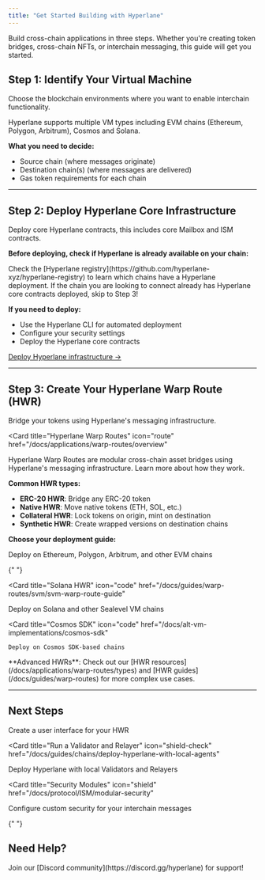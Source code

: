```yaml
---
title: "Get Started Building with Hyperlane"
---
```


Build cross-chain applications in three steps. Whether you're creating token bridges, cross-chain NFTs, or interchain messaging, this guide will get you started.

## Step 1: Identify Your Virtual Machine

Choose the blockchain environments where you want to enable interchain functionality.

<Card title="Supported Virtual Machines" icon="server">
  Hyperlane supports multiple VM types including EVM chains (Ethereum, Polygon,
  Arbitrum), Cosmos and Solana.
</Card>

**What you need to decide:**

- Source chain (where messages originate)
- Destination chain(s) (where messages are delivered)
- Gas token requirements for each chain

---

## Step 2: Deploy Hyperlane Core Infrastructure

Deploy core Hyperlane contracts, this includes core Mailbox and ISM contracts.

**Before deploying, check if Hyperlane is already available on your chain:**

<AccordionGroup>
  <Accordion title="Is Hyperlane already deployed on my chains?">
    Check the [Hyperlane
    registry](https://github.com/hyperlane-xyz/hyperlane-registry) to learn
    which chains have a Hyperlane deployment. If the chain you are looking to
    connect already has Hyperlane core contracts deployed, skip to Step 3!
  </Accordion>
</AccordionGroup>

**If you need to deploy:**

- Use the Hyperlane CLI for automated deployment
- Configure your security settings
- Deploy the Hyperlane core contracts

[Deploy Hyperlane infrastructure →](/docs/guides/chains/deploy-hyperlane)

---

## Step 3: Create Your Hyperlane Warp Route (HWR)

Bridge your tokens using Hyperlane's messaging infrastructure.

<Card
  title="Hyperlane Warp Routes"
  icon="route"
  href="/docs/applications/warp-routes/overview"
>
  Hyperlane Warp Routes are modular cross-chain asset bridges using Hyperlane's
  messaging infrastructure. Learn more about how they work.
</Card>

**Common HWR types:**

- **ERC-20 HWR**: Bridge any ERC-20 token
- **Native HWR**: Move native tokens (ETH, SOL, etc.)
- **Collateral HWR**: Lock tokens on origin, mint on destination
- **Synthetic HWR**: Create wrapped versions on destination chains

**Choose your deployment guide:**

<CardGroup cols={3}>
  <Card
    title="EVM HWR"
    icon="code"
    href="/docs/guides/quickstart/deploy-warp-route"
  >
    Deploy on Ethereum, Polygon, Arbitrum, and other EVM chains
  </Card>

{" "}

<Card
  title="Solana HWR"
  icon="code"
  href="/docs/guides/warp-routes/svm/svm-warp-route-guide"
>
  Deploy on Solana and other Sealevel VM chains
</Card>

  <Card
    title="Cosmos SDK"
    icon="code"
    href="/docs/alt-vm-implementations/cosmos-sdk"
  >
    Deploy on Cosmos SDK-based chains
  </Card>
</CardGroup>

<Note>
  **Advanced HWRs**: Check out our [HWR
  resources](/docs/applications/warp-routes/types) and [HWR
  guides](/docs/guides/warp-routes) for more complex use cases.
</Note>

---

## Next Steps

<CardGroup cols={3}>
  <Card title="Deploy Bridge UI" icon="window" href="/docs/guides/warp-routes/bridge-ui-guide">
    Create a user interface for your HWR
  </Card>

<Card
  title="Run a Validator and Relayer"
  icon="shield-check"
  href="/docs/guides/chains/deploy-hyperlane-with-local-agents"
>
  Deploy Hyperlane with local Validators and Relayers
</Card>

<Card
  title="Security Modules"
  icon="shield"
  href="/docs/protocol/ISM/modular-security"
>
  Configure custom security for your interchain messages
</Card>

{" "}

</CardGroup>

## Need Help?

<Note>
  Join our [Discord community](https://discord.gg/hyperlane) for support!
</Note>
